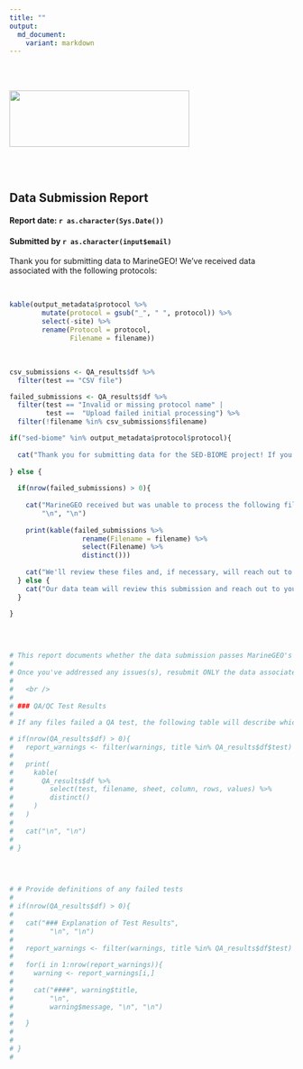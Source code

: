 ```yaml
---
title: ""
output: 
  md_document: 
    variant: markdown
---
```


  <br />
  <br />

<img src="www/Logomark_MarineGEO_Tennenbaum_RGB.png" width="319" height="100"/>

  <br />
  <br />

## Data Submission Report
#### Report date: `r as.character(Sys.Date())`
#### Submitted by `r as.character(input$email)`

Thank you for submitting data to MarineGEO! We've received data associated with the following protocols: 

<br />

```r

kable(output_metadata$protocol %>%
        mutate(protocol = gsub("_", " ", protocol)) %>%
        select(-site) %>%
        rename(Protocol = protocol,
               Filename = filename))

```

<br />

```r

csv_submissions <- QA_results$df %>%
  filter(test == "CSV file")

failed_submissions <- QA_results$df %>%
  filter(test == "Invalid or missing protocol name" |
         test ==  "Upload failed initial processing") %>%
  filter(!filename %in% csv_submissions$filename)

if("sed-biome" %in% output_metadata$protocol$protocol){
  
  cat("Thank you for submitting data for the SED-BIOME project! If you did not submit the hobo logger temperature data with this submission, please email it to marinegeo-data@si.edu. If you did submit hobo logger data alongside the data entry spreadsheet, then your submission is complete!")
  
} else {
  
  if(nrow(failed_submissions) > 0){
    
    cat("MarineGEO received but was unable to process the following files:", 
        "\n", "\n")
    
    print(kable(failed_submissions %>%
                  rename(Filename = filename) %>%
                  select(Filename) %>%
                  distinct()))
    
    cat("We'll review these files and, if necessary, will reach out to data submitters with additional information or instructions. If you have any questions or concerns regarding this submission, please email us at  marinegeo-data@si.edu.")
  } else {
    cat("Our data team will review this submission and reach out to you if necessary. If you have any questions or concerns regarding this submission, please email us at marinegeo-data@si.edu.")
  }
  
}


```

<br />

```r




```



```r

# This report documents whether the data submission passes MarineGEO's quality assurance/quality control tests. If your submission failed one of the tests, you can view which protocol and sheet failed the test. Please update your data to fix any issues based on this information. If you cannot determine how to interpret a result, modify your data, or believe your data should be able to pass the tests, email MarineGEO (marinegeo-data@si.edu). 
# 
# Once you've addressed any issues(s), resubmit ONLY the data associated with the failed submission. 
# 
#   <br />
# 
# ### QA/QC Test Results
# 
# If any files failed a QA test, the following table will describe which uploaded file, sheet, column, row, and value (if applicable) triggered the errors. You can read a description of each test in the section beneath the table. 

# if(nrow(QA_results$df) > 0){
#   report_warnings <- filter(warnings, title %in% QA_results$df$test)
#   
#   print(   
#     kable(
#       QA_results$df %>%
#         select(test, filename, sheet, column, rows, values) %>%
#         distinct()
#     )
#   )
#   
#   cat("\n", "\n")
# 
# }



```

  <br />

```r
  
# # Provide definitions of any failed tests
# 
# if(nrow(QA_results$df) > 0){
#   
#   cat("### Explanation of Test Results", 
#         "\n", "\n")
#   
#   report_warnings <- filter(warnings, title %in% QA_results$df$test)
#   
#   for(i in 1:nrow(report_warnings)){
#     warning <- report_warnings[i,]
#     
#     cat("####", warning$title, 
#         "\n",
#         warning$message, "\n", "\n")
#     
#   }
#   
#   
# }
# 


```

  <br />
  <br />
